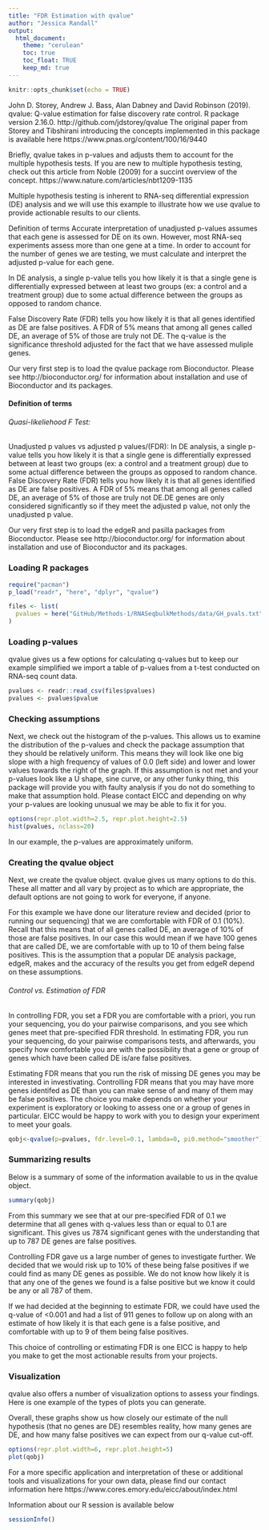```yaml
---
title: "FDR Estimation with qvalue"
author: "Jessica Randall"
output: 
  html_document:
    theme: "cerulean"
    toc: true
    toc_float: TRUE
    keep_md: true
---
```

```r
knitr::opts_chunk$set(echo = TRUE)
```

John D. Storey, Andrew J. Bass, Alan Dabney and David Robinson (2019). qvalue: Q-value estimation for false discovery rate control. R package version 2.16.0. http://github.com/jdstorey/qvalue
The original paper from Storey and Tibshirani introducing the concepts implemented in this package is available here https://www.pnas.org/content/100/16/9440

Briefly, qvalue takes in p-values and adjusts them to account for the multiple hypothesis tests. If you are new to multiple hypothesis testing, check out this article from Noble (2009) for a succint overview of the concept. https://www.nature.com/articles/nbt1209-1135

Multiple hypothesis testing is inherent to RNA-seq differential expression (DE) analysis and we will use this example to illustrate how we use qvalue to provide actionable results to our clients.

Definition of terms
Accurate interpretation of unadjusted p-values assumes that each gene is assessed for DE on its own. However, most RNA-seq experiments assess more than one gene at a time. In order to account for the number of genes we are testing, we must calculate and interpret the adjusted p-value for each gene.

In DE analysis, a single p-value tells you how likely it is that a single gene is differentially expressed between at least two groups (ex: a control and a treatment group) due to some actual difference between the groups as opposed to random chance.

False Discovery Rate (FDR) tells you how likely it is that all genes identified as DE are false positives. A FDR of 5% means that among all genes called DE, an average of 5% of those are truly not DE. The q-value is the significance threshold adjusted for the fact that we have assessed muliple genes.

Our very first step is to load the qvalue package rom Bioconductor. Please see http://bioconductor.org/ for information about installation and use of Bioconductor and its packages.

#### Definition of terms

###### Quasi-likeliehood F Test:
Unadjusted p values vs adjusted p values/(FDR): In DE analysis, a single p-value tells you how likely it is that a single gene is differentially expressed between at least two groups (ex: a control and a treatment group) due to some actual difference between the groups as opposed to random chance. False Discovery Rate (FDR) tells you how likely it is that all genes identified as DE are false positives. A FDR of 5% means that among all genes called DE, an average of 5% of those are truly not DE.DE genes are only considered significantly so if they meet the adjusted p value, not only the unadjusted p value.

Our very first step is to load the edgeR and pasilla packages from Bioconductor. Please see http://bioconductor.org/ for information about installation and use of Bioconductor and its packages.

### Loading R packages 

```r
require("pacman")
p_load("readr", "here", "dplyr", "qvalue")

files <- list(
  pvalues = here("GitHub/Methods-1/RNASeqbulkMethods/data/GH_pvals.txt")
)
```

### Loading p-values
qvalue gives us a few options for calculating q-values but to keep our example simplified we import a table of p-values from a t-test conducted on RNA-seq count data.
```r
pvalues <- readr::read_csv(files$pvalues)
pvalues <- pvalues$pvalue
```

### Checking assumptions
Next, we check out the histogram of the p-values. This allows us to examine the distribution 
of the p-values and check the package assumption that they should be relatively uniform. 
This means they will look like one big slope with a high frequency of values of 0.0 (left side) 
and lower and lower values towards the right of the graph. If this assumption is not met and 
your p-values look like a U shape, sine curve, or any other funky thing, this package will 
provide you with faulty analysis if you do not do something to make that assumption hold. 
Please contact EICC and depending on why your p-values are looking unusual we may be able to fix it for you.
```r
options(repr.plot.width=2.5, repr.plot.height=2.5)
hist(pvalues, nclass=20)
```

In our example, the p-values are approximately uniform. 

### Creating the qvalue object
Next, we create the qvalue object. qvalue gives us many options to do this. 
These all matter and all vary by project as to which are appropriate, the default 
options are not going to work for everyone, if anyone.

For this example we have done our literature review and decided (prior to running our sequencing) 
that we are comfortable with FDR of 0.1 (10%). Recall that this means that of all genes called DE, 
an average of 10% of those are false positives. In our case this would mean if we have 100 genes that
are called DE, we are comfortable with up to 10 of them being false positives. This is the assumption 
that a popular DE analysis package, edgeR, makes and the accuracy of the results you get from edgeR depend
on these assumptions.

###### Control vs. Estimation of FDR
In controlling FDR, you set a FDR you are comfortable with a priori, you run your sequencing, 
you do your pairwise comparisons, and you see which genes meet that pre-specified FDR threshold. 
In estimating FDR, you run your sequencing, do your pairwise comparisons tests, and afterwards, 
you specify how comfortable you are with the possibility that a gene or group of genes which have 
been called DE is/are false positives.

Estimating FDR means that you run the risk of missing DE genes you may be interested in investivating. 
Controlling FDR means that you may have more genes identifed as DE than you can make sense of and many
of them may be false positives. The choice you make depends on whether your experiment is exploratory 
or looking to assess one or a group of genes in particular. EICC would be happy to work with you to 
design your experiment to meet your goals.

```r
qobj<-qvalue(p=pvalues, fdr.level=0.1, lambda=0, pi0.method="smoother")
```
### Summarizing results

Below is a summary of some of the information available to us in the qvalue object.

```r
summary(qobj)
```

From this summary we see that at our pre-specified FDR of 0.1 we determine that all genes 
with q-values less than or equal to 0.1 are significant. This gives us 7874 significant genes 
with the understanding that up to 787 DE genes are false positives.

Controlling FDR gave us a large number of genes to investigate further. We decided that we would 
risk up to 10% of these being false positives if we could find as many DE genes as possible. 
We do not know how likely it is that any one of the genes we found is a false positive but we 
know it could be any or all 787 of them.

If we had decided at the beginning to estimate FDR, we could have used the q-value of <0.001 and 
had a list of 911 genes to follow up on along with an estimate of how likely it is that each gene 
is a false positive, and comfortable with up to 9 of them being false positives.

This choice of controlling or estimating FDR is one EICC is happy to help you make to get the most 
actionable results from your projects.

### Visualization
qvalue also offers a number of visualization options to assess your findings. 
Here is one example of the types of plots you can generate.

Overall, these graphs show us how closely our estimate of the null hypothesis (that no genes are DE) 
resembles reality, how many genes are DE, and how many false positives we can expect from our q-value cut-off.

```r
options(repr.plot.width=6, repr.plot.height=5)
plot(qobj)
```

For a more specific application and interpretation of these or additional tools and visualizations for your own data, please find our contact information here https://www.cores.emory.edu/eicc/about/index.html

Information about our R session is available below

```r
sessionInfo()
```






















